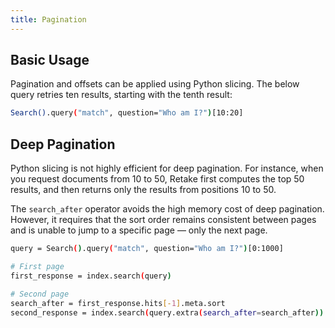 ```yaml
---
title: Pagination
---
```


## Basic Usage

Pagination and offsets can be applied using Python slicing. The below query retries ten results, starting
with the tenth result:

```bash
Search().query("match", question="Who am I?")[10:20]
```

## Deep Pagination

Python slicing is not highly efficient for deep pagination. For instance, when you request documents from 10 to 50,
Retake first computes the top 50 results, and then returns only the results from positions 10 to 50.

The `search_after` operator avoids the high memory cost of deep pagination. However, it requires that the sort order
remains consistent between pages and is unable to jump to a specific page — only the next page.

```bash
query = Search().query("match", question="Who am I?")[0:1000]

# First page
first_response = index.search(query)

# Second page
search_after = first_response.hits[-1].meta.sort
second_response = index.search(query.extra(search_after=search_after))
```

